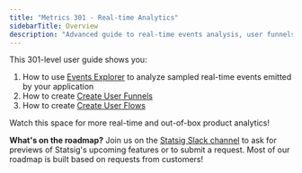 ```yaml
---
title: "Metrics 301 - Real-time Analytics"
sidebarTitle: Overview
description: "Advanced guide to real-time events analysis, user funnels, and user flows in Statsig."
---
```


This 301-level user guide shows you:
1. How to use [Events Explorer](/product-analytics/overview) to analyze sampled real-time events emitted by your application
2. How to create [Create User Funnels](/metrics/create-user-funnels)
2. How to create [Create User Flows](/metrics/create-user-flows)

Watch this space for more real-time and out-of-box product analytics!

<Info>**What's on the roadmap?** Join us on the [Statsig Slack channel](https://statsig.com/slack) to ask for previews of Statsig's upcoming features or to submit a request. Most of our roadmap is built based on requests from customers!</Info>



